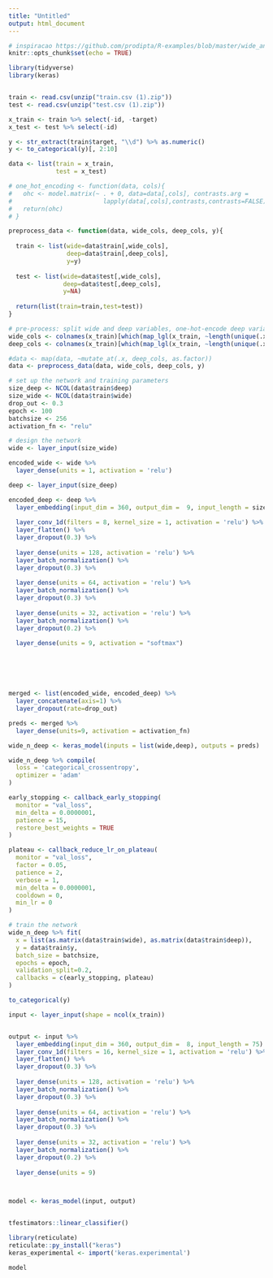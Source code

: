 ```yaml
---
title: "Untitled"
output: html_document
---
```


```r
# inspiracao https://github.com/prodipta/R-examples/blob/master/wide_and_deep.R
knitr::opts_chunk$set(echo = TRUE)
```

```r
library(tidyverse)
library(keras)


train <- read.csv(unzip("train.csv (1).zip"))
test <- read.csv(unzip("test.csv (1).zip"))

```

```r
x_train <- train %>% select(-id, -target)
x_test <- test %>% select(-id)

y <- str_extract(train$target, "\\d") %>% as.numeric()
y <- to_categorical(y)[, 2:10]

data <- list(train = x_train,
             test = x_test)
```


```r
# one_hot_encoding <- function(data, cols){
#   ohc <- model.matrix(~ . + 0, data=data[,cols], contrasts.arg = 
#                         lapply(data[,cols],contrasts,contrasts=FALSE))
#   return(ohc)
# }

preprocess_data <- function(data, wide_cols, deep_cols, y){
  
  train <- list(wide=data$train[,wide_cols],
                deep=data$train[,deep_cols],
                y=y)
  
  test <- list(wide=data$test[,wide_cols],
               deep=data$test[,deep_cols],
               y=NA)
  
  return(list(train=train,test=test))
}
```

```r
# pre-process: split wide and deep variables, one-hot-encode deep variables
wide_cols <- colnames(x_train)[which(map_lgl(x_train, ~length(unique(.x))>=100))]
deep_cols <- colnames(x_train)[which(map_lgl(x_train, ~length(unique(.x))<100))]

#data <- map(data, ~mutate_at(.x, deep_cols, as.factor))
data <- preprocess_data(data, wide_cols, deep_cols, y)

# set up the network and training parameters
size_deep <- NCOL(data$train$deep)
size_wide <- NCOL(data$train$wide)
drop_out <- 0.3
epoch <- 100
batchsize <- 256
activation_fn <- "relu"

```


```r
# design the network
wide <- layer_input(size_wide)

encoded_wide <- wide %>% 
  layer_dense(units = 1, activation = 'relu')

deep <- layer_input(size_deep)

encoded_deep <- deep %>% 
  layer_embedding(input_dim = 360, output_dim =  9, input_length = size_deep) %>%
  
  layer_conv_1d(filters = 8, kernel_size = 1, activation = 'relu') %>%
  layer_flatten() %>%
  layer_dropout(0.3) %>%
  
  layer_dense(units = 128, activation = 'relu') %>% 
  layer_batch_normalization() %>% 
  layer_dropout(0.3) %>%
  
  layer_dense(units = 64, activation = 'relu') %>% 
  layer_batch_normalization() %>% 
  layer_dropout(0.3) %>%
  
  layer_dense(units = 32, activation = 'relu') %>% 
  layer_batch_normalization() %>% 
  layer_dropout(0.2) %>%
  
  layer_dense(units = 9, activation = "softmax")






merged <- list(encoded_wide, encoded_deep) %>%
  layer_concatenate(axis=1) %>%
  layer_dropout(rate=drop_out)

preds <- merged %>%
  layer_dense(units=9, activation = activation_fn)

wide_n_deep <- keras_model(inputs = list(wide,deep), outputs = preds)

wide_n_deep %>% compile(
  loss = 'categorical_crossentropy',
  optimizer = 'adam'
)
```

```r
early_stopping <- callback_early_stopping(
  monitor = "val_loss",
  min_delta = 0.0000001,
  patience = 15,
  restore_best_weights = TRUE
)

plateau <- callback_reduce_lr_on_plateau(
  monitor = "val_loss",
  factor = 0.05,
  patience = 2,
  verbose = 1,
  min_delta = 0.0000001,
  cooldown = 0,
  min_lr = 0
)
```


```r
# train the network
wide_n_deep %>% fit(
  x = list(as.matrix(data$train$wide), as.matrix(data$train$deep)),
  y = data$train$y,
  batch_size = batchsize,
  epochs = epoch,
  validation_split=0.2,
  callbacks = c(early_stopping, plateau)
)
```


















```r
to_categorical(y)
```

```r
input <- layer_input(shape = ncol(x_train))


output <- input %>% 
  layer_embedding(input_dim = 360, output_dim =  8, input_length = 75) %>% 
  layer_conv_1d(filters = 16, kernel_size = 1, activation = 'relu') %>% 
  layer_flatten() %>% 
  layer_dropout(0.3) %>% 
  
  layer_dense(units = 128, activation = 'relu') %>% 
  layer_batch_normalization() %>% 
  layer_dropout(0.3) %>% 
  
  layer_dense(units = 64, activation = 'relu') %>% 
  layer_batch_normalization() %>% 
  layer_dropout(0.3) %>% 
  
  layer_dense(units = 32, activation = 'relu') %>% 
  layer_batch_normalization() %>% 
  layer_dropout(0.2) %>% 
  
  layer_dense(units = 9)



model <- keras_model(input, output)


tfestimators::linear_classifier()

library(reticulate)
reticulate::py_install("keras")
keras_experimental <- import('keras.experimental')

model



```

